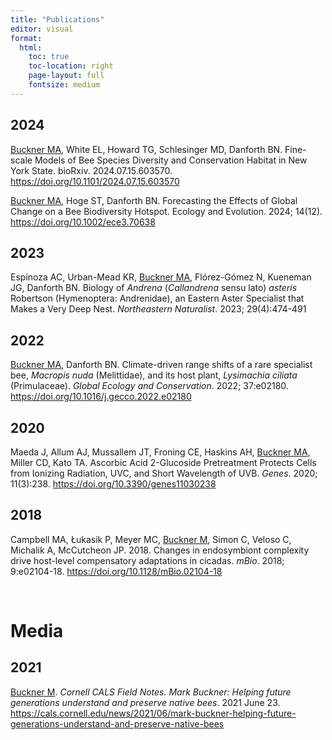 ```yaml
---
title: "Publications"
editor: visual
format: 
  html:
    toc: true
    toc-location: right
    page-layout: full
    fontsize: medium
---
```


## **2024**

[Buckner MA]{style="text-decoration: underline;"}, White EL, Howard TG, Schlesinger MD, Danforth BN. Fine-scale Models of Bee Species Diversity and Conservation Habitat in New York State. bioRxiv. 2024.07.15.603570.
<https://doi.org/10.1101/2024.07.15.603570>

[Buckner MA]{style="text-decoration: underline;"}, Hoge ST, Danforth BN. Forecasting the Effects of Global Change on a Bee Biodiversity Hotspot. Ecology and Evolution. 2024; 14(12). <https://doi.org/10.1002/ece3.70638>

## **2023**

Espinoza AC, Urban-Mead KR, [Buckner MA]{style="text-decoration: underline;"}, Flórez-Gómez N, Kueneman JG, Danforth BN. Biology of *Andrena* (*Callandrena* sensu lato) *asteris* Robertson (Hymenoptera: Andrenidae), an Eastern Aster Specialist that Makes a Very Deep Nest. *Northeastern Naturalist*. 2023; 29(4):474-491

## **2022**

[Buckner MA]{style="text-decoration: underline;"}, Danforth BN. Climate-driven range shifts of a rare specialist bee, *Macropis nuda* (Melittidae), and its host plant, *Lysimachia ciliata* (Primulaceae). *Global Ecology and Conservation*. 2022; 37:e02180. <https://doi.org/10.1016/j.gecco.2022.e02180>

## **2020**

Maeda J, Allum AJ, Mussallem JT, Froning CE, Haskins AH, [Buckner MA]{style="text-decoration: underline;"}, Miller CD, Kato TA. Ascorbic Acid 2-Glucoside Pretreatment Protects Cells from Ionizing Radiation, UVC, and Short Wavelength of UVB. *Genes*. 2020; 11(3):238. <https://doi.org/10.3390/genes11030238>

## **2018**

Campbell MA, Łukasik P, Meyer MC, [Buckner M]{style="text-decoration: underline;"}, Simon C, Veloso C, Michalik A, McCutcheon JP. 2018. Changes in endosymbiont complexity drive host-level compensatory adaptations in cicadas. *mBio*. 2018; 9:e02104-18. <https://doi.org/10.1128/mBio.02104-18>

\

# Media

## 2021

[Buckner M]{style="text-decoration: underline;"}. *Cornell CALS Field Notes. Mark Buckner: Helping future generations understand and preserve native bees.* 2021 June 23. <https://cals.cornell.edu/news/2021/06/mark-buckner-helping-future-generations-understand-and-preserve-native-bees>
